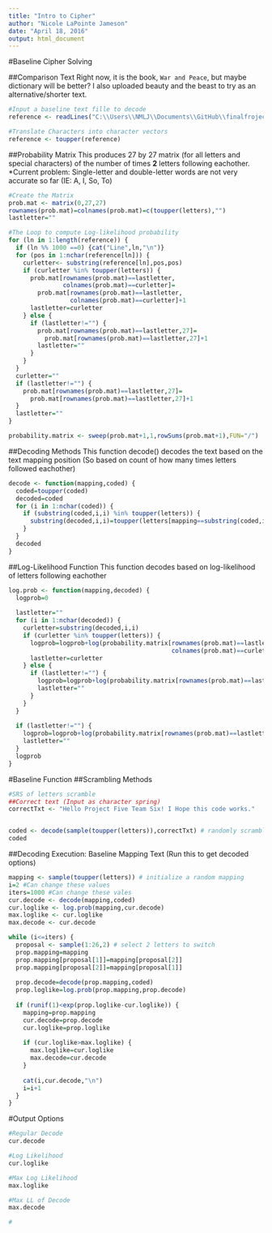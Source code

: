 ```yaml
---
title: "Intro to Cipher"
author: "Nicole LaPointe Jameson"
date: "April 18, 2016"
output: html_document
---
```

  #Baseline Cipher Solving 
  
  ##Comparison Text
  Right now, it is the book, `War and Peace`, but maybe dictionary will be better? I also uploaded beauty and the beast to try as an alternative/shorter text.

```r
#Input a baseline text fille to decode
reference <- readLines("C:\\Users\\NMLJ\\Documents\\GitHub\\finalfroject-p5-team6\\data\\warandpeace.txt")

#Translate Characters into character vectors
reference <- toupper(reference) 

```

##Probability Matrix
This produces 27 by 27 matrix (for all letters and special characters) of  the number of times  **2** letters following eachother.
*Current problem: Single-letter and double-letter words are not very accurate so far (IE: A, I, So, To)

```r
#Create the Matrix
prob.mat <- matrix(0,27,27)
rownames(prob.mat)=colnames(prob.mat)=c(toupper(letters),"")
lastletter=""

#The Loop to compute Log-likelihood probability
for (ln in 1:length(reference)) {
  if (ln %% 1000 ==0) {cat("Line",ln,"\n")}
  for (pos in 1:nchar(reference[ln])) {
    curletter<- substring(reference[ln],pos,pos)
    if (curletter %in% toupper(letters)) {
      prob.mat[rownames(prob.mat)==lastletter,
               colnames(prob.mat)==curletter]=
        prob.mat[rownames(prob.mat)==lastletter,
                 colnames(prob.mat)==curletter]+1
      lastletter=curletter
    } else {
      if (lastletter!="") {
        prob.mat[rownames(prob.mat)==lastletter,27]=
          prob.mat[rownames(prob.mat)==lastletter,27]+1
        lastletter=""
      }
    }
  }
  curletter=""
  if (lastletter!="") {
    prob.mat[rownames(prob.mat)==lastletter,27]=
      prob.mat[rownames(prob.mat)==lastletter,27]+1
  }
  lastletter=""
}

probability.matrix <- sweep(prob.mat+1,1,rowSums(prob.mat+1),FUN="/")

```

##Decoding Methods
This function decode() decodes the text based on the text mapping position (So based on count of how many times letters followed eachother)
```r
decode <- function(mapping,coded) {
  coded=toupper(coded)
  decoded=coded
  for (i in 1:nchar(coded)) {
    if (substring(coded,i,i) %in% toupper(letters)) {
      substring(decoded,i,i)=toupper(letters[mapping==substring(coded,i,i)])
    }
  }
  decoded
}

```

##Log-Likelihood Function
This function decodes based on log-likelihood of letters following eachother
```r
log.prob <- function(mapping,decoded) {
  logprob=0
  
  lastletter=""
  for (i in 1:nchar(decoded)) {
    curletter=substring(decoded,i,i)
    if (curletter %in% toupper(letters)) {
      logprob=logprob+log(probability.matrix[rownames(prob.mat)==lastletter,
                                             colnames(prob.mat)==curletter])
      lastletter=curletter
    } else {
      if (lastletter!="") {
        logprob=logprob+log(probability.matrix[rownames(prob.mat)==lastletter,27])
        lastletter=""
      }
    }
  }
  
  if (lastletter!="") {
    logprob=logprob+log(probability.matrix[rownames(prob.mat)==lastletter,27])
    lastletter=""
  }
  logprob
}


```

#Baseline Function
##Scrambling Methods
```r
#SRS of letters scramble
##Correct text (Input as character spring)
correctTxt <- "Hello Project Five Team Six! I Hope this code works."


coded <- decode(sample(toupper(letters)),correctTxt) # randomly scramble the text
coded
```

##Decoding Execution: Baseline Mapping Text (Run this to get decoded options)
```r
mapping <- sample(toupper(letters)) # initialize a random mapping
i=2 #Can change these values
iters=1000 #Can change these vales
cur.decode <- decode(mapping,coded)
cur.loglike <- log.prob(mapping,cur.decode)
max.loglike <- cur.loglike
max.decode <- cur.decode

while (i<=iters) {
  proposal <- sample(1:26,2) # select 2 letters to switch
  prop.mapping=mapping
  prop.mapping[proposal[1]]=mapping[proposal[2]]
  prop.mapping[proposal[2]]=mapping[proposal[1]]
  
  prop.decode=decode(prop.mapping,coded)
  prop.loglike=log.prob(prop.mapping,prop.decode)
  
  if (runif(1)<exp(prop.loglike-cur.loglike)) {
    mapping=prop.mapping
    cur.decode=prop.decode
    cur.loglike=prop.loglike
    
    if (cur.loglike>max.loglike) {
      max.loglike=cur.loglike
      max.decode=cur.decode
    }
    
    cat(i,cur.decode,"\n")
    i=i+1
  }
}

```

#Output Options
```r
#Regular Decode
cur.decode

#Log Likelihood 
cur.loglike

#Max Log Likelihood
max.loglike

#Max LL of Decode
max.decode

#

```
